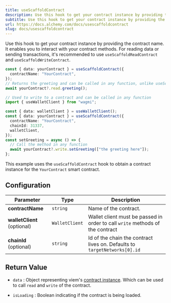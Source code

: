 ```yaml
---
title: useScaffoldContract
description: Use this hook to get your contract instance by providing the contract name. It enables you to interact with your contract methods.
subtitle: Use this hook to get your contract instance by providing the contract name. It enables you to interact with your contract methods.
url: https://docs.alchemy.com/docs/usescaffoldcontract
slug: docs/usescaffoldcontract
---
```


Use this hook to get your contract instance by providing the contract name. It enables you to interact with your contract methods. For reading data or sending transactions, it's recommended to use `useScaffoldReadContract` and `useScaffoldWriteContract`.

```typescript
const { data: yourContract } = useScaffoldContract({
  contractName: "YourContract",
});
// Returns the greeting and can be called in any function, unlike useScaffoldReadContract
await yourContract?.read.greeting();
```

```typescript
// Used to write to a contract and can be called in any function
import { useWalletClient } from "wagmi";

const { data: walletClient } = useWalletClient();
const { data: yourContract } = useScaffoldContract({
  contractName: "YourContract",
  chainId: 31337,
  walletClient,
});
const setGreeting = async () => {
  // Call the method in any function
  await yourContract?.write.setGreeting(["the greeting here"]);
};
```

This example uses the `useScaffoldContract` hook to obtain a contract instance for the `YourContract` smart contract.

## Configuration

| Parameter                   | Type           | Description                                                                   |
| --------------------------- | -------------- | ----------------------------------------------------------------------------- |
| **contractName**            | `string`       | Name of the contract.                                                         |
| **walletClient** (optional) | `WalletClient` | Wallet client must be passed in order to call `write` methods of the contract |
| **chainId** (optional)      | `string`       | Id of the chain the contract lives on. Defaults to `targetNetworks[0].id`     |

## Return Value

* `data` : Object representing viem's [contract instance](https://viem.sh/docs/contract/getContract.html#return-value). Which can be used to call `read` and `write` of the contract.

* `isLoading` : Boolean indicating if the contract is being loaded.
